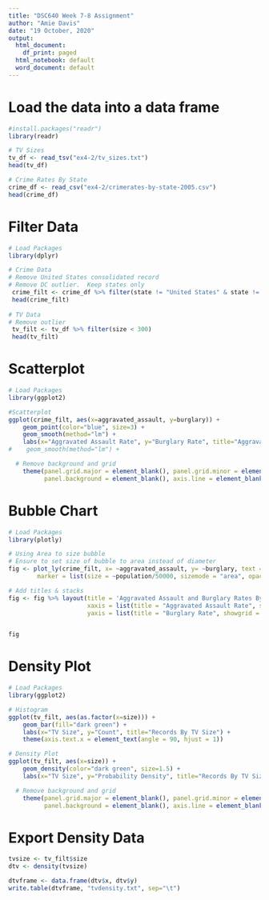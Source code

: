 ---
title: "DSC640 Week 7-8 Assignment"
author: "Amie Davis"
date: "19 October, 2020"
output:
  html_document:
    df_print: paged
  html_notebook: default
  word_document: default
---

# Load the data into a data frame
```{r}
#install.packages("readr")
library(readr)

# TV Sizes
tv_df <- read_tsv("ex4-2/tv_sizes.txt")
head(tv_df)

# Crime Rates By State
crime_df <- read_csv("ex4-2/crimerates-by-state-2005.csv")
head(crime_df)

```

# Filter Data
```{r}
# Load Packages
library(dplyr)

# Crime Data
# Remove United States consolidated record
# Remove DC outlier.  Keep states only
 crime_filt <- crime_df %>% filter(state != "United States" & state != "District of Columbia")
 head(crime_filt)
 
# TV Data
# Remove outlier
 tv_filt <- tv_df %>% filter(size < 300)
 head(tv_filt)

```

# Scatterplot
```{r message=FALSE}
# Load Packages
library(ggplot2)

#Scatterplot
ggplot(crime_filt, aes(x=aggravated_assault, y=burglary)) +
    geom_point(color="blue", size=3) +
    geom_smooth(method="lm") +
    labs(x="Aggravated Assault Rate", y="Burglary Rate", title="Aggravated Assault By Burglary") +
#    geom_smooth(method="lm") +

  # Remove background and grid
    theme(panel.grid.major = element_blank(), panel.grid.minor = element_blank(),
          panel.background = element_blank(), axis.line = element_blank())

```

# Bubble Chart
```{r}
# Load Packages
library(plotly)

# Using Area to size bubble
# Ensure to set size of bubble to area instead of diameter
fig <- plot_ly(crime_filt, x= ~aggravated_assault, y= ~burglary, text = ~state, type = 'scatter', mode = 'markers',
        marker = list(size = ~population/50000, sizemode = "area", opacity = 0.5))

# Add titles & stacks
fig <- fig %>% layout(title = 'Aggravated Assault and Burglary Rates By Population',
                      xaxis = list(title = "Aggravated Assault Rate", showgrid = FALSE),
                      yaxis = list(title = "Burglary Rate", showgrid = FALSE))


fig
```

# Density Plot
```{r}
# Load Packages
library(ggplot2)

# Histogram
ggplot(tv_filt, aes(as.factor(x=size))) +
    geom_bar(fill="dark green") +
    labs(x="TV Size", y="Count", title="Records By TV Size") +
    theme(axis.text.x = element_text(angle = 90, hjust = 1))

# Density Plot
ggplot(tv_filt, aes(x=size)) +
    geom_density(color="dark green", size=1.5) +
    labs(x="TV Size", y="Probability Density", title="Records By TV Size") +

  # Remove background and grid
    theme(panel.grid.major = element_blank(), panel.grid.minor = element_blank(),
          panel.background = element_blank(), axis.line = element_blank())

```

# Export Density Data
```{r}

tvsize <- tv_filt$size
dtv <- density(tvsize)

dtvframe <- data.frame(dtv$x, dtv$y)
write.table(dtvframe, "tvdensity.txt", sep="\t")

```